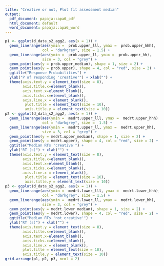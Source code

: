 ```yaml
---
title: "Creative or not, Plot fit assessment median"
output:
  pdf_document: papaja::apa6_pdf
  html_document: default
  word_document: papaja::apa6_word
---
```

```r

p1 <- ggplot(d_data_s2_agg2, aes(x = 1)) +
  geom_linerange(aes(ymin =  prob.upper_lll, ymax =  prob.upper_hhh), 
                 col = "darkgrey", size = 1.5) + 
  geom_linerange(aes(ymin =  prob.upper_ll, ymax =  prob.upper_hh), 
                 size = 3, col = "grey") + 
  geom_point(aes(y = prob.upper_median), shape = 1, size = 2) +
  geom_point(aes(y = prob.upper), shape = 4, col = "red", size = 2) +
  ggtitle("Response Probabilities") + 
  ylab("P of responding 'creative'") + xlab("") +
  theme(axis.text.y = element_text(size = 8),
        axis.title.x=element_blank(),
        axis.text.x=element_blank(),
        axis.ticks.x=element_blank(),
        axis.line.x = element_blank(),
         plot.title = element_text(size = 10),
         axis.title.y = element_text(size = 10))
p2 <- ggplot(d_data_s2_agg2, aes(x = 1)) +
  geom_linerange(aes(ymin =  medrt.upper_lll, ymax =  medrt.upper_hhh), 
                 col = "darkgrey", size =  1.5) + 
  geom_linerange(aes(ymin =  medrt.upper_ll, ymax =  medrt.upper_hh), 
                 size = 3, col = "grey") + 
  geom_point(aes(y = medrt.upper_median), shape = 1, size = 2) +
  geom_point(aes(y = medrt.upper), shape = 4, col = "red", size = 2) +
  ggtitle("Median RTs 'creative'") + 
  ylab("RT (s)") + xlab("") +
  theme(axis.text.y = element_text(size = 8),
        axis.title.x=element_blank(),
        axis.text.x=element_blank(),
        axis.ticks.x=element_blank(),
        axis.line.x = element_blank(),
         plot.title = element_text(size = 10),
         axis.title.y = element_text(size = 10))
p3 <- ggplot(d_data_s2_agg2, aes(x = 1)) +
  geom_linerange(aes(ymin =  medrt.lower_lll, ymax =  medrt.lower_hhh), 
                 col = "darkgrey", size = 1.5) + 
  geom_linerange(aes(ymin =  medrt.lower_ll, ymax =  medrt.lower_hh), 
                 size = 3, col = "grey") + 
  geom_point(aes(y = medrt.lower_median), shape = 1, size = 2) +
  geom_point(aes(y = medrt.lower), shape = 4, col = "red", size = 2) +
  ggtitle("Median RTs 'not creative'") + 
  ylab("RT (s)") + xlab("") +
  theme(axis.text.y = element_text(size = 8),
        axis.title.x=element_blank(),
        axis.text.x=element_blank(),
        axis.ticks.x=element_blank(),
        axis.line.x = element_blank(),
        plot.title = element_text(size = 10),
        axis.title.y = element_text(size = 10))
grid.arrange(p1, p2, p3, ncol = 2)
```

